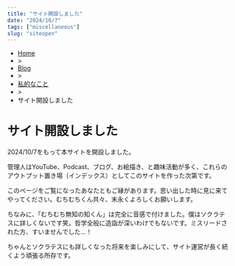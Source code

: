 ```yaml
---
title: "サイト開設しました"
date: "2024/10/7"
tags: ["miscellaneous"]
slug: "siteopen"
---
```


<ul>
<li ><a href="/">Home</a></li>
<li>></li>
<li><a href="/blog">Blog</a></li>
<li>></li>
<li><a href="/blog/private">私的なこと</a></li>
<li>></li>
<li>サイト開設しました</li>
</ul> 

# サイト開設しました

2024/10/7をもって本サイトを開設しました。

管理人はYouTube、Podcast、ブログ、お絵描き、と趣味活動が多く、これらのアウトプット置き場（インデックス）としてこのサイトを作った次第です。

このページをご覧になったあなたともご縁があります。思い出した時に見に来てやってください。むちむちくん共々、末永くよろしくお願いします。

ちなみに、「むちむち無知の知くん」は完全に音感で付けました。僕はソクラテスに詳しくないです笑。哲学全般に造詣が深いわけでもないです。ミスリードされた方、すいませんでした...！

ちゃんとソクラテスにも詳しくなった将来を楽しみにして、サイト運営が長く続くよう頑張る所存です。